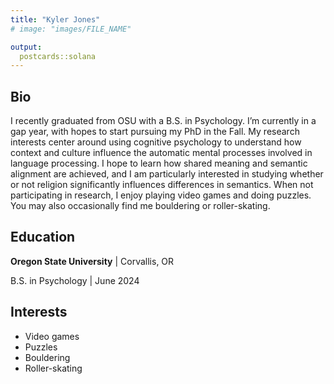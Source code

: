 ```yaml
---
title: "Kyler Jones"
# image: "images/FILE_NAME"

output:
  postcards::solana
---
```

 
## Bio

I recently graduated from OSU with a B.S. in Psychology. I'm currently in a gap year, with hopes to start pursuing my PhD in the Fall. My research interests center around using cognitive psychology to understand how context and culture influence the automatic mental processes involved in language processing. I hope to learn how shared meaning and semantic alignment are achieved, and I am particularly interested in studying whether or not religion significantly influences differences in semantics. When not participating in research, I enjoy playing video games and doing puzzles. You may also occasionally find me bouldering or roller-skating.

## Education

**Oregon State University** | Corvallis, OR

B.S. in Psychology | June 2024

## Interests
* Video games
* Puzzles
* Bouldering
* Roller-skating